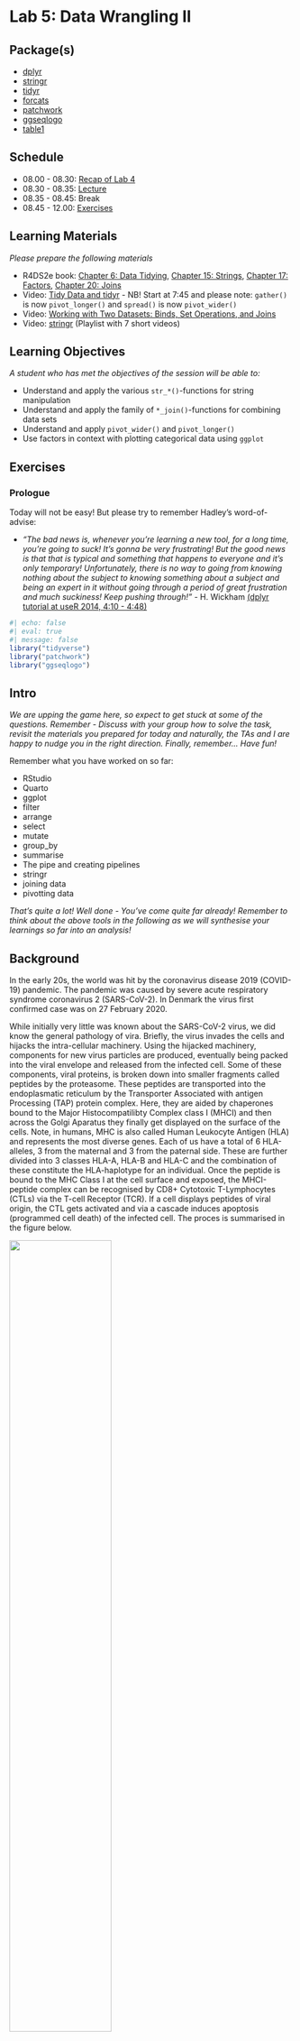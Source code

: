 # Lab 5: Data Wrangling II {.unnumbered}

## Package(s)

- [dplyr](https://dplyr.tidyverse.org)
- [stringr](https://stringr.tidyverse.org)
- [tidyr](https://tidyr.tidyverse.org)
- [forcats](https://forcats.tidyverse.org)
- [patchwork](https://patchwork.data-imaginist.com/index.html)
- [ggseqlogo](https://omarwagih.github.io/ggseqlogo/)
- [table1](https://cran.r-project.org/web/packages/table1/vignettes/table1-examples.html)

## Schedule

- 08.00 - 08.30: [Recap of Lab 4](https://raw.githack.com/r4bds/r4bds.github.io/main/recap_lab05.html)
- 08.30 - 08.35: [Lecture](https://raw.githack.com/r4bds/r4bds.github.io/main/lecture_lab05.html)
- 08.35 - 08.45: Break
- 08.45 - 12.00: [Exercises](#sec-exercises)

## Learning Materials

*Please prepare the following materials*

-   R4DS2e book: [Chapter 6: Data Tidying](https://r4ds.hadley.nz/data-tidy), [Chapter 15: Strings](https://r4ds.hadley.nz/strings), [Chapter 17: Factors](https://r4ds.hadley.nz/factors), [Chapter 20: Joins](https://r4ds.hadley.nz/joins)
-   Video: [Tidy Data and tidyr](https://youtu.be/1ELALQlO-yM?t=465) - NB! Start at 7:45 and please note: `gather()` is now `pivot_longer()` and `spread()` is now `pivot_wider()`
-   Video: [Working with Two Datasets: Binds, Set Operations, and Joins](https://www.youtube.com/watch?v=AuBgYDCg1Cg)
-   Video: [stringr](https://www.youtube.com/watch?v=oIu5jK8DeX8&list=PLiC1doDIe9rDwsUhd3FtN1XGCV2ES1xZ2) (Playlist with 7 short videos)

## Learning Objectives

*A student who has met the objectives of the session will be able to:*

- Understand and apply the various `str_*()`-functions for string manipulation
- Understand and apply the family of `*_join()`-functions for combining data sets
- Understand and apply `pivot_wider()` and `pivot_longer()`
- Use factors in context with plotting categorical data using `ggplot`

## Exercises {#sec-exercises}

### Prologue

Today will not be easy! But please try to remember Hadley's word-of-advise:

-   *"The bad news is, whenever you're learning a new tool, for a long time, you're going to suck! It's gonna be very frustrating! But the good news is that that is typical and something that happens to everyone and it's only temporary! Unfortunately, there is no way to going from knowing nothing about the subject to knowing something about a subject and being an expert in it without going through a period of great frustration and much suckiness! Keep pushing through!"* - H. Wickham [(dplyr tutorial at useR 2014, 4:10 - 4:48)](https://www.youtube.com/watch?v=8SGif63VW6E)

```r
#| echo: false
#| eval: true
#| message: false
library("tidyverse")
library("patchwork")
library("ggseqlogo")
```

## Intro

*We are upping the game here, so expect to get stuck at some of the questions. Remember - Discuss with your group how to solve the task, revisit the materials you prepared for today and naturally, the TAs and I are happy to nudge you in the right direction. Finally, remember... Have fun!*

Remember what you have worked on so far:

-   RStudio
-   Quarto
-   ggplot
-   filter
-   arrange
-   select
-   mutate
-   group_by
-   summarise
-   The pipe and creating pipelines
-   stringr
-   joining data
-   pivotting data

*That's quite a lot! Well done - You've come quite far already! Remember to think about the above tools in the following as we will synthesise your learnings so far into an analysis!*

## Background {#sec-background}

In the early 20s, the world was hit by the coronavirus disease 2019 (COVID-19) pandemic. The pandemic was caused by severe acute respiratory syndrome coronavirus 2 (SARS-CoV-2). In Denmark the virus first confirmed case was on 27 February 2020.

While initially very little was known about the SARS-CoV-2 virus, we did know the general pathology of vira. Briefly, the virus invades the cells and hijacks the intra-cellular machinery. Using the hijacked machinery, components for new virus particles are produced, eventually being packed into the viral envelope and released from the infected cell. Some of these components, viral proteins, is broken down into smaller fragments called peptides by the proteasome. These peptides are transported into the endoplasmatic reticulum by the Transporter Associated with antigen Processing (TAP) protein complex. Here, they are aided by chaperones bound to the Major Histocompatilibty Complex class I (MHCI) and then across the Golgi Aparatus they finally get displayed on the surface of the cells. Note, in humans, MHC is also called Human Leukocyte Antigen (HLA) and represents the most diverse genes. Each of us have a total of 6 HLA-alleles, 3 from the maternal and 3 from the paternal side. These are further divided into 3 classes HLA-A, HLA-B and HLA-C and the combination of these constitute the HLA-haplotype for an individual. Once the peptide is bound to the MHC Class I at the cell surface and exposed, the MHCI-peptide complex can be recognised by CD8+ Cytotoxic T-Lymphocytes (CTLs) via the T-cell Receptor (TCR). If a cell displays peptides of viral origin, the CTL gets activated and via a cascade induces apoptosis (programmed cell death) of the infected cell. The proces is summarised in the figure below.

![](images/mhc_class_I_antigen_presentation_pathway.png){fig-align="center" width="60%"}

*Image source: [10.3389/fmicb.2015.00021](https://pubmed.ncbi.nlm.nih.gov/25688236/)*

The data we will be working with today contains data on sequenced T-cell receptors, viral antigens, HLA-haplotypes and clinical meta data for a cohort:

-   [A large-scale database of T-cell receptor beta (TCR$\beta$) sequences and binding associations from natural and synthetic exposure to SARS-CoV-2](https://www.researchsquare.com/article/rs-51964/v1)

## Your Task Today

Today, we will emulate the situation, where you are working as a Bioinformatician / Bio Data Scientist and you have been given the data and the task of answering these two burning questions:

1.  What characterises the peptides binding to the HLAs?
1.  What characterises T-cell Receptors binding to the pMHC-complexes?

[GROUP ASSIGNMENT: Today, your assignment will be to create a micro-report on these 2 questions!]{style="color: red;"}

## Getting Started

1.  [Click here](https://teaching.healthtech.dtu.dk/22100/rstudio.php) to go to the course RStudio cloud server and login
1.  Make sure you are in your `r_for_bio_data_science`-project, you can verify this in the upper right corner
1.  In the same place as your `r_for_bio_data_science.Rproj`-file and existing `data`-folder, create a new folder and name it `doc`
1.  Go to the aforementioned [manuscript](https://www.researchsquare.com/article/rs-51964/v1). Download the PDF and upload it to your new `doc`-folder
1.  Open the PDF and find the link to the data
1.  Go to the data site (*Note, you may have to create and account to download, shouldn't take too long*)
.  Find and download the file `ImmuneCODE-MIRA-Release002.1.zip` (*CAREFUL, do not download the superseded files*)
1.  Unpack the downloaded file
1.  Find the files `peptide-detail-ci.csv` and `subject-metadata.csv` and compress to `.zip`-files
1.  Upload the compressed `peptide-detail-ci.csv.zip`- and `subject-metadata.csv.zip`-files to your `data`-folder in your RStudio Cloud session
1. Finally, once again, create a new Quarto document for today's exercises, containing the sections:
    1. Background
    1. Aim
    1. Load Libraries
    1. Load Data
    1. Data Description
    1. Analysis

## Creating the Micro-Report

### Background

*Feel free to copy paste the one stated in the [background](#sec-background)-section above*

### Aim

*State the aim of the micro-report, i.e. what are the questions you are addressing?*

### Load Libraries

```r
#| echo: false
#| eval: true
#| message: false

library("tidyverse")
```

*Load the libraries needed*

### Load Data

Read the two data sets into variables `peptide_data` and `meta_data`.

<details><p><summary>Click here for hint</summary></p>
*Think about which Tidyverse package deals with reading data and what are the file types we want to read here?*
</details>

```r
#| echo: false
#| eval: true
#| message: false
#| warning: false

peptide_data <- read_csv(file = "data/peptide-detail-ci.csv.gz")
meta_data <- read_csv(file = "data/subject-metadata.csv",
                      na = "N/A")
```

### Data Description

*It is customary to include a description of the data, helping the reader if the report, i.e. your stakeholder, to get an easy overview*

#### The Subject Meta Data

Let's take a look at the meta data:

```r
meta_data |> 
  sample_n(10)
```

- **Q1: How many observations of how many variables are in the data?**

- **Q2: Are there groupings in the variables, i.e. do certain variables "go together" somehow?**

- **T1: Re-create this plot**

Read this first:

- *Think about: What is on the x-axis? What is on the y-axis? And also, it looks like we need to do some counting. Recall, that we can stick together a `dplyr`-pipeline with a call to `ggplot`, so here we will have to `count` of `Cohort` and `Gender` before plotting*

```r
#| echo: false
#| eval: true
meta_data |> 
  drop_na(Cohort, Gender) |> 
  count(Cohort, Gender) |> 
  ggplot(aes(x = Cohort,
             y = n,
             fill = Gender)) +
  geom_col(position = position_dodge(preserve = "single"),
           colour = "black",
           alpha = 0.5) +
  geom_hline(yintercept = 0) +
  theme_minimal() +
  theme(legend.position = "bottom",
        panel.grid.major.x = element_blank(),
        axis.text.x = element_text(angle = 10,
                                   hjust = 1,
                                   vjust = 1.5))
```

Does your plot look different somehow? Consider peeking at the hint...

<details><p><summary>Click here for hint</summary></p>
*Perhaps not everyone agrees on how to denote `NA`s in data. I have seen `-99`, `-11`, `_` and so on... Perhaps this can be dealt with in the instance we read the data from the file? I.e. in the actual function call to your `read`-function. Recall, how can we get information on the parameters of a `?function`*
</details>

- **T2: Re-create this plot**

```r
#| echo: false
#| eval: true
meta_data |> 
  mutate(Age_group = cut(Age,
                         breaks = seq(from = 0,
                                      to = 100,
                                      by = 10))) |> 
  drop_na(Gender, Age_group) |> 
  count(Gender, Age_group) |> 
  ggplot(aes(x = Age_group,
             y = n,
             fill = Gender)) +
  geom_col(position = position_dodge(preserve = "single"),
           colour = "black",
           alpha = 0.5) +
  geom_hline(yintercept = 0) +
  theme_minimal() +
  theme(legend.position = "bottom",
        panel.grid.major.x = element_blank(),
        axis.text.x = element_text(vjust = 5))
```

<details><p><summary>Click here for hint</summary></p>
*Perhaps there is a function, which can `cut` continuous observations into a set of bins?*
</details>

##### **STOP! Make sure you handled how `NA`s are denoted in the data before proceeding, see hint below T1**

- **T3: Look at the data and create yet another plot as you see fit. Also skip the redundant variables `Subject`, `Cell Type` and `Target Type`**

```r
#| echo: false
#| eval: true
meta_data <- meta_data |> 
  select(-`Subject`, -`Cell Type`, -`Target Type`)
```

```r
meta_data |> 
  sample_n(10)
```


Now, a classic way of describing a cohort, i.e. the group of subjects used for the study, is the so-called `table1` and while we could build this ourselves, this one time, in the interest of exercise focus and time, we are going to "cheat" and use an R-package, like so:

```r
#| echo: true
#| eval: true
#| message: false
library("table1") # <= Yes, this should normally go at the beginning!
meta_data |>
  mutate(Gender = factor(Gender),
         Cohort = factor(Cohort)) |>
  table1(x = formula(~ Gender + Age + Race | Cohort),
         data = _)
```

*Note: This may look a bit odd initially, but if you render your document, you should be all good! Also, note how good this looks! If you have ever done a "Table 1" before, you know how painful they can be and especially if something changes in your cohort - Dynamic reporting to the rescue!*

Lastly, before we proceed, the `meta_data` contains HLA data for both class I and class II (see background), but here we are **only** interested in class I, recall these are denoted `HLA-A`, `HLA-B` and `HLA-C`, so make sure to remove any non-class I, i.e. the one after, denoted `D`-something.

- **T4: Create a new version of the `meta_data`, which with respect to allele-data only contains information on class I and also fix the odd naming, e.g. `HLA-A...9` becomes `A1` oand `HLA-A...10` becomes `A2` and so on for `B1`, `B2`, `C1` and `C2` (Think: How can we `rename` variables?). Remember to assign this new data to the same `meta_data`-variable**

<details><p><summary>Click here for hint</summary></p>
*Which `tidyverse` function subsets variables? Perhaps there is a function, which somehow `matches` a set of variables? And perhaps for the initiated this is compatible with regular expressions (If you don't know what this means - No worries! If you do, see if you utilise this to simplify your variable selection)*
</details>

```r
#| echo: false
#| eval: true
meta_data <- meta_data |>
  select(-matches(match = "D[PQR]")) |> 
  rename("A1" = `HLA-A...9`,
         "A2" = `HLA-A...10`,
         "B1" = `HLA-B...11`,
         "B2" = `HLA-B...12`,
         "C1" = `HLA-C...13`,
         "C2" = `HLA-C...14`)
```

Before we proceed, this is the data we will carry on with:

```r
#| echo: true
#| eval: true
meta_data |> 
  sample_n(10)
```

Now, we have a beautiful `tidy`-dataset, recall that this entails, that each row is an observation, each column is a variable and each cell holds one value.

#### The Peptide Details Data

Let's start with simply having a look see:

```r
#| echo: true
#| eval: true
peptide_data |> 
  sample_n(10)
```

- **Q3: How many observations of how many variables are in the data?**

This is a rather big data set, so let us start with two "tricks" to handle this, first:

1. *Write the data back into your `data`-folder, using the filename `peptide-detail-ci.csv.gz`, note the appending of `.gz`, which is automatically recognised and results in gz-compression*
1. *Now, check in your data folder, that you have two files `peptide-detail-ci.csv` and `peptide-detail-ci.csv.gz`, delete the former*
1. *Adjust your reading-the-data-code in the "Load Data"-section, to now read in the `peptide-detail-ci.csv.gz`-file*

<details><p><summary>Click here for hint</summary></p>
*Just as you can `read` a file, you can of course also `write` a file. Note the filetype we want to write here is `csv`. If you in the console type e.g. `readr::wr` and then hit the `tab`-button, you will see the different functions for writing different filetypes*
</details>

Then:

- **T5: As before, let's immediately subset the `peptide_data` to the variables of interest: `TCR BioIdentity`, `Experiment` and `Amino Acids`. Remember to assign this new data to the same `peptide_data`-variable to avoid cluttering your environment with redundant variables. Bonus: Did you know you can click the `Environment` pane and see which variables you have?**

```r
#| echo: false
#| eval: true
peptide_data <- peptide_data |>
  select(Experiment, `TCR BioIdentity`, `Amino Acids`)
```

Once again, before we proceed, this is the data we will carry on with:

```r
#| echo: true
#| eval: true
peptide_data |> 
  sample_n(10)
```

- **Q4: Is this tidy data? Why/why not?**

- **T6: See if you can find a way to create the below data, from the above**

```r
#| echo: false
#| eval: true
peptide_data <- peptide_data |> 
  separate(col = `TCR BioIdentity`,
           into = c("CDR3b", "V_gene", "J_gene"),
           sep = "\\+")
```

```r
#| echo: true
#| eval: true
peptide_data |> 
  sample_n(size = 10)
```

<details><p><summary>Click here for hint</summary></p>
*First: Compare the two datasets and identify what happened? Did any variables "dissappear" and did any "appear"? Ok, so this is a bit tricky, but perhaps there is a function to `separate` a composit (untidy) `col`umn `into` a set of new variables based on a `sep`arator? But what is a `sep`arator? Just like when you read a file with `C`omma `S`eparated `V`alues, a separator denotes how a composite string is divided into fields. So look for such a repeated values, which seem to indeed separate such fields. Also, be aware, that character, which can mean more than one thing, may need to be "escaped" using an initial two backslashed, i.e. "\\x", where x denotes the character needing to be "escaped"*
</details>

- **T7: Add a variable, which counts how many peptides are in each observation of `Amino Acids`**

```r
#| echo: false
#| eval: true
peptide_data <- peptide_data |> 
  mutate(n_peptides = str_count(`Amino Acids`,
                                pattern = ",") + 1)
```

<details><p><summary>Click here for hint</summary></p>
*We have been working with the `stringr`-package, perhaps the contains a function to somehow count the number of occurrences of a given character in a string? Again, remember you can type e.g. `stringr::str_` and then hit the `tab`-button to see relevant functions*
</details>

```r
#| echo: true
#| eval: true
peptide_data |> 
  sample_n(size = 10)
```

- **T8: Re-create the following plot**

```r
#| echo: false
#| eval: true

peptide_data |> 
  ggplot(aes(x = n_peptides)) +
  geom_histogram(binwidth = 1,
                 colour = "black",
                 alpha = 0.5) + 
  geom_hline(yintercept = 0) +
  scale_x_continuous(breaks = 1:13) +
  theme_minimal() +
  theme(panel.grid.minor.x = element_blank(),
        panel.grid.major.x = element_blank(),
        axis.text.x = element_text(vjust = 5)) +
  labs(x = "Number of peptides per observation",
       y = "Counts")
```

- **Q4: What is the maximum number of peptides assigned to one observation?**

- **T9: Using the `str_c`- and the `seq`-functions, re-create the below**

```r
#| echo: false
#| eval: true
str_c("peptide_", seq(1:5))
```

<details><p><summary>Click here for hint</summary></p>
*If you're uncertain on how a function works, try going into the console and in this case e.g. type `str_c("a", "b")` and `seq(from = 1, to = 3)` and see if you combine these?*
</details>

- **T10: Use, what you learned about separating in T6 and the vector-of-strings you created in T9 adjusted to the number from Q4 to create the below data**

```r
#| echo: false
#| eval: true
#| warning: false
peptide_data <- peptide_data |> 
  separate(col = `Amino Acids`,
           into = str_c("peptide_", 1:13),
           sep = ",")
```

<details><p><summary>Click here for hint</summary></p>
*In the console, write `?separate` and think about how you used it earlier. Perhaps you can not only specify a vector to separate `into`, but also specify a function, which returns a vector?*
</details>

```r
#| echo: true
#| eval: true
peptide_data |> 
  sample_n(size = 10)
```

- **Q5: Now, presumable you got a warning, discuss in your group why that is?**

- **Q6: With respect to `peptide_n`, discuss in your group, if this is wide- or long-data?**

Now, finally we will use the what we prepared for today, data-pivotting. There are two functions, namely `pivot_wider()` and `pivot_longer()`. Also, now, we will use a trick when developing ones data pipeline, while working with new functions, that on might not be completely comfortable with. You have seen the `sample_n()`-function several times above and we can use that to randomly sample `n`-observations from data. This we can utilise to work with a smaller data set in the development face and once we are ready, we can increase this `n` gradually to see if everything continues to work as anticipated.

- **T11: Using the `peptide_data`, run a few `sample_n()`-calls with varying degree of `n` to make sure, that you get a feeling for what is going on**

- **T12: From the `peptide_data` data above, with peptide_1, peptide_2, etc. create this data set using one of the data-pivotting functions. Remember to start initially with sampling a smaller data set and then work on that first! Also, once you're sure you're good to go, reuse the `peptide_data`-variable as we don't want huge redundant data sets floating around in our environment**

```r
#| echo: false
#| eval: true

peptide_data <- peptide_data |> 
  pivot_longer(cols = contains("peptide_"),
               names_to = "peptide_n",
               values_to = "peptide")
```

<details><p><summary>Click here for hint</summary></p>

If the pivotting is not clear at all, then do what I do, create some example data:

```r
#| echo: true
#| eval: false
my_data <- tibble(
  id = str_c("id_", 1:10),
  var_1 = round(rnorm(10),1),
  var_2 = round(rnorm(10),1),
  var_3 = round(rnorm(10),1))
```

...and then play around with that. A small set like the one above is easy to handle, so perhaps start with that and then pivot back and forth a few times using the `pivot_wider()`-/`pivot_longer()`-functions. Use the `View()`-function to inspect and get a better overview of the results of pivotting. 

</details>

```r
#| echo: true
#| eval: true
peptide_data |> 
  sample_n(10)
```

- **Q7: You will see some `NA`s in the `peptide`-variable, discuss in your group from where these arise?**

- **Q8: How many rows and columns now and how does this compare with Q3? Discuss why/why not it is different?**

- **T13: Now, loose the redundant variables `n_peptides` and `peptide_n` and also get rid of the `NA`s in the `peptide`-column and make sure, that we only have unique observations, i.e. there are no repeated rows/observations**

```r
#| echo: false
#| eval: true

peptide_data <- peptide_data |> 
  select(-n_peptides, -peptide_n) |> 
  drop_na(peptide) |> 
  distinct()
```

```r
#| echo: true
#| eval: true

peptide_data |> 
  sample_n(10)
```

- **Q8: Now how many rows and columns and is this data tidy? Discuss in your group why/why not?**

Again, we turn to the `stringr`-package, as we need to make sure that the sequence data does indeed only contain valid characters. There are a total of 20 proteogenic amino acids, which we symbolise using `ARNDCQEGHILKMFPSTWYV`.

- **T14: Use the `str_detect()`-function to `filter` the `CDR3b` and `peptide` variables using a `pattern` of `[^ARNDCQEGHILKMFPSTWYV]` and then play with the `negate`-parameter so see what happens**

```r
#| echo: false
#| eval: true

peptide_data <- peptide_data |> 
  filter(str_detect(CDR3b, pattern = "[^ARNDCQEGHILKMFPSTWYV]", negate = TRUE),
         str_detect(peptide, pattern = "[^ARNDCQEGHILKMFPSTWYV]", negate = TRUE))
```

<details><p><summary>Click here for hint</summary></p>
*Again, try to play a bit around with the function in the console, type e.g. `str_detect(string = "ARND", pattern = "A")` and `str_detect(string = "ARND", pattern = "C")` and then recall, that the `filter`-function requires a logical vector, i.e. a vector of `TRUE` and `FALSE` to filter the rows*
</details>

- **T15: Add two new variables to the data, `k_CDR3b` and `k_peptide` each signifying the length of the respective sequences**

```r
#| echo: false
#| eval: true

peptide_data <- peptide_data |> 
  mutate(k_CDR3b = str_length(CDR3b),
         k_peptide = str_length(peptide))
```

<details><p><summary>Click here for hint</summary></p>
*Again, we're working with strings, so perhaps there is a package of interest and perhaps in that package, there is a function, which can get the length of a string?*
</details>

```r
#| echo: true
#| eval: true

peptide_data |> 
  sample_n(10)
```

- **T16: Re-create this plot**

```r
#| echo: false
#| eval: true

peptide_data |> 
  ggplot(aes(x = k_CDR3b)) +
  geom_histogram(binwidth = 1,
                 colour = "black",
                 alpha = 0.5) +
  geom_hline(yintercept = 0) +
  theme_minimal()
```

- **Q9: What is the most predominant length of the CDR3b-sequences?**

- **T17: Re-create this plot**

```r
#| echo: false
#| eval: true

peptide_data |> 
  ggplot(aes(x = k_peptide)) +
  geom_histogram(binwidth = 1,
                 colour = "black",
                 alpha = 0.5) +
  geom_hline(yintercept = 0) +
  theme_minimal()
```

- **Q10: What is the most predominant length of the peptide-sequences?**

- **Q11: Discuss in your group, if this data set is tidy or not?**

```r
#| echo: true
#| eval: true
peptide_data |> 
  sample_n(10)
```

#### Creating one data set from two data sets

Before we move onto using the family of `*_join`-functions you prepared for today, we will just take a quick peek at the meta data again:

```r
#| echo: true
#| eval: true

meta_data |> 
  sample_n(10)
```

Remember you can scroll in the data.

- **Q12: Discuss in your group, if this data with respect to the `A1`-, `A2`-, `B1`-, `B2`-, `C1-` and `C2`-variables is a wide- or a long-data format?**

As with the `peptide_data`, we will now have to use data-pivotting again. I.e.:

- **T18: use either the `pivot_wider`- or `pivot_longer`-function to create the following data:**

```r
#| echo: false
#| eval: true

meta_data <- meta_data |> 
  pivot_longer(cols = c("A1", "A2", "B1", "B2", "C1", "C2"),
               names_to = "Gene",
               values_to = "Allele")
```

```r
#| echo: true
#| eval: true

meta_data |> 
  sample_n(10)
```

Remember, what we are aiming for here, is to create one data set from two. So:

- **Q13: Discuss in your group, which variable(s?) define the same observations between the `peptide_data` and the `meta_data`?**

Once you have agreed upon `Experiment`, then use that knowledge to subset the `meta_data` to the variables-of-interest:

```r
#| echo: false
#| eval: true
meta_data <- meta_data |> 
  select(Experiment, Allele)
```

```r
#| echo: true
#| eval: true
meta_data |> 
  sample_n(10)
```

Use the `View()`-function again, to look at the `meta_data` - Notice something? Some alleles are e.g. `A*11:01`, whereas others are `B*51:01:02`. You can find information on why, by visiting [Nomenclature for Factors of the HLA System](http://hla.alleles.org/nomenclature/naming.html).

Long story short, we only want to include `Field 1` (allele group) and `Field 2` (Specific HLA protein). You have prepared the `stringr`-package for today. See if you can find a way to reduce e.g. `B*51:01:02` to `B*51:01` and then create a new variable `Allele_F_1_2` accordingly, while also removing the `...x` (where `x` is a number) subscripts from the `Gene`-variable (It is an artifact from having the data in a wide format, where you cannot have two variables with the same name) and also, remove any `NA`s and `""`s, denoting empty entries.

<details><p><summary>Click here for hint</summary></p>
*There are several ways this can be achieved, the easiest being to consider if perhaps a part of the string based on indices could be of interest. This term "a part of a string" is called a substring, perhaps the `stringr`-package contains a function work with substring? In the console, type `stringr::` and hit `tab`. This will display the functions available in the `stringr`-package. Scroll down and find the functionst starting with `str_` and look for on, which might be relevant and remember you can use `?function_name` to get more information on how a given function works.*
</details>

```r
#| eval: true
#| echo: false
meta_data <- meta_data |>
  mutate(Allele_F_1_2 = str_extract(Allele,
                                    pattern = "[ABC]\\*\\d+\\:\\d+")) |> 
  filter(Allele_F_1_2 != "") |> 
  drop_na()
```

- **T19: Create the following data, according to specifications above:**

```r
#| echo: true
#| eval: true
meta_data |> 
  sample_n(10)
```

The asterix, i.e. `*` is a rather annoying character because of ambiguity, so:

- **T20: Clean the data a bit more, by removing the asterix and redundant variables:**

```r
#| echo: false
#| eval: true
meta_data <- meta_data |> 
  mutate(Allele = str_remove(Allele_F_1_2, "\\*")) |> 
  select(-Allele_F_1_2) |> 
  distinct()
```

```r
#| echo: true
#| eval: true
meta_data |> 
  sample_n(size = 10)
```

<details><p><summary>Click here for hint 1</summary></p>
*Again, the `stringr`-package may come in handy. Perhaps there is a function `remove`, one or more such pesky characters?*
</details>

<details><p><summary>Click here for hint 2</summary></p>
*Getting a weird error? Recall, that character ambiguity needs to be "escaped", you did this somehow earlier on...*
</details>

Recall the `peptide_data`?

```r
#| echo: true
#| eval: true

peptide_data |>
  sample_n(10)
```

- **T21: Create a `dplyr`-pipeline, starting with the `peptide_data`, which joins it with the `meta_data` and remember to make sure that you get only unqiue observations of rows. Save this data into a new variable names `peptide_meta_data` (If you get a warning, discuss in your group what it means?)**

```r
#| echo: false
#| eval: true

peptide_meta_data <- peptide_data |> 
  full_join(meta_data,
            by = "Experiment",
            relationship = "many-to-many") |> 
  distinct()
```

<details><p><summary>Click here for hint 1</summary></p>
*Which family of functions do we use to join data? Also, perhaps here it would be prudent to start with working on a smaller data set, recall we could sample a number of rows yielding a smaller development data set*
</details>

<details><p><summary>Click here for hint 2</summary></p>
*You should get a data set of around +3.000.000, **take a moment to consider how that would have been to work with in Excel?** Also, in case the servers are not liking this, you can consider subsetting the `peptide_data` prior to joining to e.g. 100,000 or 10,000 rows.*
</details>


```r
#| echo: true
#| eval: true

peptide_meta_data |>
  sample_n(10)
```

### Analysis

Now, that we have the data in a prepared and ready-to-analyse format, let us return to the two burning questions we had:

1.  What characterises the peptides binding to the HLAs?
1.  What characterises T-cell Receptors binding to the pMHC-complexes?

#### Peptides binding to HLA

As we have touched upon multiple times, `R` is *very* flexible and naturally you can also create sequence logos. Finally, let us create a binding motif using the package `ggseqlogo` ([More info here](https://omarwagih.github.io/ggseqlogo/)).

- **T22: Subset the final `peptide_meta_data`-data to `A02:01` and unique observations of peptides of length 9 and re-create the below sequence logo**

<details><p><summary>Click here for hint</summary></p>
*You can pipe a vector of peptides into ggseqlogo, but perhaps you first need to `pull` that vector from the relevant variable in your tibble? Also, consider before that, that you'll need to make sure, you are only looking at peptides of length 9*
</details>

```r
#| echo: false
#| eval: true
#| fig-align: center
peptide_meta_data |>
  filter(Allele == "A02:01",
         str_length(peptide) == 9) |>
  select(peptide) |>
  distinct() |>
  pull(peptide) |>
  ggseqlogo()
```

- **T23: Repeat for e.g. `B07:02` or another of your favorite alleles**

Now, let's take a closer look at the sequence logo:

- **Q14: Which positions in the peptide determines binding to HLA?**

<details><p><summary>Click here for hint</summary></p>
*Recall your Introduction to Bioinformatics course? And/or perhaps ask your fellow group members if they know?*
</details>

#### CDR3b-sequences binding to pMHC

- **T24: Subset the `peptide_meta_data`, such that the length of the CDR3b is 15, the allele is A02:01 and the peptide is LLFLVLIML and re-create the below sequence logo of the CDR3b sequences:**

```r
#| echo: false
#| eval: true
#| fig-align: center
peptide_meta_data |>
  filter(k_CDR3b == 15,
         Allele == "A02:01",
         peptide == "LLFLVLIML") |> 
  pull(CDR3b) |> 
  ggseqlogo()
```

- **Q15: In your group, discuss what you see?**

- **T25: Play around with other combinations of `k_CDR3b`,  `Allele`, and `peptide` and inspect how the logo changes**

*Disclaimer: In this data set, we only get: A given CDR3b was found to recognise a given peptide in a given subject and that subject had a given haplotype - Something's missing... Perhaps if you have had immunology, then you can spot it? There is a trick to get around this missing information, but that's beyond scope of what we're working with here.*

## Epilogue

That's it for today - I know this overwhelming now, but commit to it and you WILL be plenty rewarded! I hope today was at least a glimpse into the flexibility and capabilities of using `tidyverse` for applied Bio Data Science

...also, noticed something? We spend maybe 80% of the time here on dealing with data-wrangling and then once we're good to go, the analysis wasn't that time consuming - That's often the way it ends up going, you'll spend a lot of time on data handling and getting the tidyverse toolbox in your toolbelt, will allow you to be so much more effecient in your data wrangling, so you can get to the fun part as quick as possible!

## [Today's Assignment]{style="color: red;"}

Your group assignment today is to condense the exercises into a group micro-report! Talk together and figure out how to paste your exercises from today into one small end-to-end runable reproducible micro-report.

After today, we are halfway through the labs of the course, so now is a good time to spend some time recalling what we have been over and practising writing a reproducible Quarto-report.

Include the steps necessary to arrive at the final sequence logos, but be as concise as possible. 

**IMPORTANT:** Remember to check the [ASSIGNMENT GUIDELINES](https://r4bds.github.io/assignments.html)

...and as always - Have fun!
